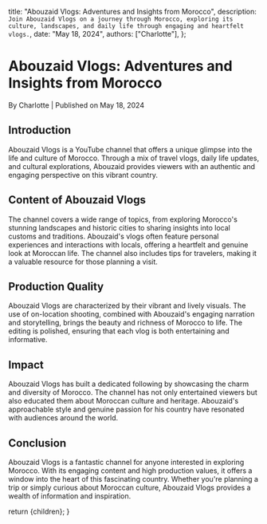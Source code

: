 
  title: "Abouzaid Vlogs: Adventures and Insights from Morocco",
  description: `Join Abouzaid Vlogs on a journey through Morocco, exploring its culture, landscapes, and daily life through engaging and heartfelt vlogs.`,
  date: "May 18, 2024",
  authors: ["Charlotte"],
};

<h1>Abouzaid Vlogs: Adventures and Insights from Morocco</h1>
<div className="text-sm text-gray-500 dark:text-gray-400">
  By Charlotte | Published on May 18, 2024
</div>
<section id="introduction">
  <h2>Introduction</h2>
  <span>
    Abouzaid Vlogs is a YouTube channel that offers a unique glimpse into the
    life and culture of Morocco. Through a mix of travel vlogs, daily life
    updates, and cultural explorations, Abouzaid provides viewers with an
    authentic and engaging perspective on this vibrant country.
  </span>
</section>
<section id="content-of-abouzaid-vlogs">
  <h2>Content of Abouzaid Vlogs</h2>
  <span>
    The channel covers a wide range of topics, from exploring Morocco's stunning
    landscapes and historic cities to sharing insights into local customs and
    traditions. Abouzaid's vlogs often feature personal experiences and
    interactions with locals, offering a heartfelt and genuine look at Moroccan
    life. The channel also includes tips for travelers, making it a valuable
    resource for those planning a visit.
  </span>
</section>
<section id="production-quality">
  <h2>Production Quality</h2>
  <span>
    Abouzaid Vlogs are characterized by their vibrant and lively visuals. The
    use of on-location shooting, combined with Abouzaid's engaging narration and
    storytelling, brings the beauty and richness of Morocco to life. The editing
    is polished, ensuring that each vlog is both entertaining and informative.
  </span>
</section>
<section id="impact">
  <h2>Impact</h2>
  <span>
    Abouzaid Vlogs has built a dedicated following by showcasing the charm and
    diversity of Morocco. The channel has not only entertained viewers but also
    educated them about Moroccan culture and heritage. Abouzaid's approachable
    style and genuine passion for his country have resonated with audiences
    around the world.
  </span>
</section>
<section id="conclusion">
  <h2>Conclusion</h2>
  <span>
    Abouzaid Vlogs is a fantastic channel for anyone interested in exploring
    Morocco. With its engaging content and high production values, it offers a
    window into the heart of this fascinating country. Whether you're planning a
    trip or simply curious about Moroccan culture, Abouzaid Vlogs provides a
    wealth of information and inspiration.
  </span>
</section>

  return <MdxLayout>{children}</MdxLayout>;
}
